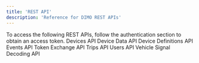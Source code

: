 ```yaml
---
title: 'REST API'
description: 'Reference for DIMO REST APIs'
---
```


<Note>
  To access the following REST APIs, follow the authentication section to obtain an access token.
</Note>

<CardGroup cols={2}>
  <Card
    title="Devices API"
    icon="mobile-screen-button"
    href="devices-api/overview"
  >
    Devices API
  </Card>
  <Card
    title="Device Data API"
    icon="database"
    href="devices-api/overview"
  >
    Device Data API
  </Card>
  <Card
    title="Device Definitions API"
    icon="file-code"
    href="devices-api/overview"
  >
    Device Definitions API
  </Card>
  <Card
    title="Events API"
    icon="calendar-week"
    href="devices-api/overview"
  >
    Events API
  </Card>
  <Card
    title="Token Exchange API"
    icon="arrow-right-arrow-left"
    href="devices-api/overview"
  >
    Token Exchange API
  </Card>
  <Card
    title="Trips API"
    icon="route"
    href="devices-api/overview"
  >
    Trips API
  </Card>
  <Card
    title="Users API"
    icon="users"
    href="devices-api/overview"
  >
    Users API
  </Card>
  <Card
    title="Vehicle Signal Decoding API"
    icon="satellite-dish"
    href="devices-api/overview"
  >
    Vehicle Signal Decoding API
  </Card>
</CardGroup>